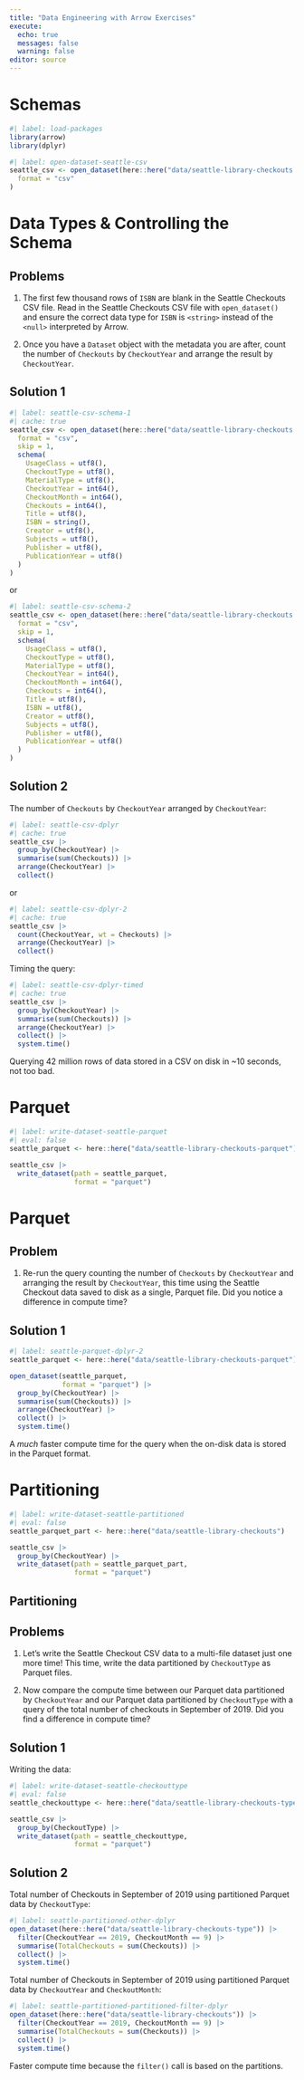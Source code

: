 ```yaml
---
title: "Data Engineering with Arrow Exercises"
execute:
  echo: true
  messages: false
  warning: false
editor: source  
---
```


# Schemas

```r
#| label: load-packages
library(arrow)
library(dplyr)
```

```r
#| label: open-dataset-seattle-csv
seattle_csv <- open_dataset(here::here("data/seattle-library-checkouts.csv"),
  format = "csv"
)
```

::: {#exercise-schema .callout-tip}
# Data Types & Controlling the Schema

::: panel-tabset
## Problems

1.  The first few thousand rows of `ISBN` are blank in the Seattle Checkouts CSV file. Read in the Seattle Checkouts CSV file with `open_dataset()` and ensure the correct data type for `ISBN` is `<string>` instead of the `<null>` interpreted by Arrow.

2.  Once you have a `Dataset` object with the metadata you are after, count the number of `Checkouts` by `CheckoutYear` and arrange the result by `CheckoutYear`.

## Solution 1

```r
#| label: seattle-csv-schema-1
#| cache: true
seattle_csv <- open_dataset(here::here("data/seattle-library-checkouts.csv"),
  format = "csv",
  skip = 1,
  schema(
    UsageClass = utf8(),
    CheckoutType = utf8(),
    MaterialType = utf8(),
    CheckoutYear = int64(),
    CheckoutMonth = int64(),
    Checkouts = int64(),
    Title = utf8(),
    ISBN = string(),
    Creator = utf8(),
    Subjects = utf8(),
    Publisher = utf8(),
    PublicationYear = utf8()
  )
)
```

or

```r
#| label: seattle-csv-schema-2
seattle_csv <- open_dataset(here::here("data/seattle-library-checkouts.csv"),
  format = "csv",
  skip = 1,
  schema(
    UsageClass = utf8(),
    CheckoutType = utf8(),
    MaterialType = utf8(),
    CheckoutYear = int64(),
    CheckoutMonth = int64(),
    Checkouts = int64(),
    Title = utf8(),
    ISBN = utf8(),
    Creator = utf8(),
    Subjects = utf8(),
    Publisher = utf8(),
    PublicationYear = utf8()
  )
)
```

## Solution 2

The number of `Checkouts` by `CheckoutYear` arranged by `CheckoutYear`:

```r
#| label: seattle-csv-dplyr
#| cache: true
seattle_csv |>
  group_by(CheckoutYear) |>
  summarise(sum(Checkouts)) |>
  arrange(CheckoutYear) |> 
  collect()
```

or

```r
#| label: seattle-csv-dplyr-2
#| cache: true
seattle_csv |> 
  count(CheckoutYear, wt = Checkouts) |> 
  arrange(CheckoutYear) |> 
  collect()
```

Timing the query:

```r
#| label: seattle-csv-dplyr-timed
#| cache: true
seattle_csv |>
  group_by(CheckoutYear) |>
  summarise(sum(Checkouts)) |>
  arrange(CheckoutYear) |> 
  collect() |> 
  system.time()
```

Querying 42 million rows of data stored in a CSV on disk in \~10 seconds, not too bad.
:::
:::

# Parquet

```r
#| label: write-dataset-seattle-parquet
#| eval: false
seattle_parquet <- here::here("data/seattle-library-checkouts-parquet")

seattle_csv |>
  write_dataset(path = seattle_parquet,
                format = "parquet")
```

::: {#exercise-dataset .callout-tip}
# Parquet

::: panel-tabset
## Problem

1.  Re-run the query counting the number of `Checkouts` by `CheckoutYear` and arranging the result by `CheckoutYear`, this time using the Seattle Checkout data saved to disk as a single, Parquet file. Did you notice a difference in compute time?

## Solution 1

```r
#| label: seattle-parquet-dplyr-2
seattle_parquet <- here::here("data/seattle-library-checkouts-parquet")

open_dataset(seattle_parquet, 
             format = "parquet") |>
  group_by(CheckoutYear) |>
  summarise(sum(Checkouts)) |>
  arrange(CheckoutYear) |> 
  collect() |> 
  system.time()
```

A *much* faster compute time for the query when the on-disk data is stored in the Parquet format.
:::
:::

# Partitioning

```r
#| label: write-dataset-seattle-partitioned
#| eval: false
seattle_parquet_part <- here::here("data/seattle-library-checkouts")

seattle_csv |>
  group_by(CheckoutYear) |>
  write_dataset(path = seattle_parquet_part,
                format = "parquet")
```

::: callout-tip
# Partitioning

::: panel-tabset
## Problems

1.  Let's write the Seattle Checkout CSV data to a multi-file dataset just one more time! This time, write the data partitioned by `CheckoutType` as Parquet files.

2.  Now compare the compute time between our Parquet data partitioned by `CheckoutYear` and our Parquet data partitioned by `CheckoutType` with a query of the total number of checkouts in September of 2019. Did you find a difference in compute time?

## Solution 1

Writing the data:

```r
#| label: write-dataset-seattle-checkouttype
#| eval: false
seattle_checkouttype <- here::here("data/seattle-library-checkouts-type")

seattle_csv |>
  group_by(CheckoutType) |>
  write_dataset(path = seattle_checkouttype,
                format = "parquet")
```

## Solution 2

Total number of Checkouts in September of 2019 using partitioned Parquet data by `CheckoutType`:

```r
#| label: seattle-partitioned-other-dplyr
open_dataset(here::here("data/seattle-library-checkouts-type")) |> 
  filter(CheckoutYear == 2019, CheckoutMonth == 9) |> 
  summarise(TotalCheckouts = sum(Checkouts)) |>
  collect() |> 
  system.time()
```

Total number of Checkouts in September of 2019 using partitioned Parquet data by `CheckoutYear` and `CheckoutMonth`:

```r
#| label: seattle-partitioned-partitioned-filter-dplyr
open_dataset(here::here("data/seattle-library-checkouts")) |> 
  filter(CheckoutYear == 2019, CheckoutMonth == 9) |> 
  summarise(TotalCheckouts = sum(Checkouts)) |>
  collect() |> 
  system.time()
```

Faster compute time because the `filter()` call is based on the partitions.
:::
:::
